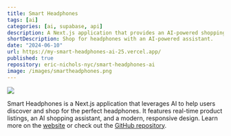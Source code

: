 ```yaml
---
title: Smart Headphones
tags: [ai]
categories: [ai, supabase, api]
description: A Next.js application that provides an AI-powered shopping experience for headphones, featuring product listings and an intelligent shopping assistant.
shortDescription: Shop for headphones with an AI-powered assistant.
date: "2024-06-10"
url: https://my-smart-headphones-ai-25.vercel.app/
published: true
repository: eric-nichols-nyc/smart-headphones-ai
image: /images/smartheadphones.png
---
```



![](/images/smartheadphones.png)

Smart Headphones is a Next.js application that leverages AI to help users discover and shop for the perfect headphones. It features real-time product listings, an AI shopping assistant, and a modern, responsive design. Learn more on the [website](https://my-smart-headphones-ai-25.vercel.app/) or check out the [GitHub repository](https://github.com/eric-nichols-nyc/smart-headphones-ai). 